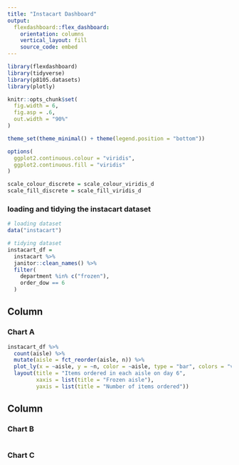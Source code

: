 ```yaml
---
title: "Instacart Dashboard"
output: 
  flexdashboard::flex_dashboard:
    orientation: columns
    vertical_layout: fill
    source_code: embed
---
```


```r
library(flexdashboard)
library(tidyverse)
library(p8105.datasets)
library(plotly)

knitr::opts_chunk$set(
  fig.width = 6,
  fig.asp = .6,
  out.width = "90%"
)

theme_set(theme_minimal() + theme(legend.position = "bottom"))

options(
  ggplot2.continuous.colour = "viridis",
  ggplot2.continuous.fill = "viridis"
)

scale_colour_discrete = scale_colour_viridis_d
scale_fill_discrete = scale_fill_viridis_d
```

### loading and tidying the instacart dataset

```r
# loading dataset
data("instacart")

# tidying dataset 
instacart_df =
  instacart %>% 
  janitor::clean_names() %>% 
  filter(
    department %in% c("frozen"), 
    order_dow == 6
  )
```

Column {data-width=650}
-----------------------------------------------------------------------

### Chart A

```r
instacart_df %>% 
  count(aisle) %>% 
  mutate(aisle = fct_reorder(aisle, n)) %>% 
  plot_ly(x = ~aisle, y = ~n, color = ~aisle, type = "bar", colors = "viridis") %>% 
  layout(title = "Items ordered in each aisle on day 6", 
         xaxis = list(title = "Frozen aisle"),
         yaxis = list(title = "Number of items ordered"))
```

Column {data-width=350}
-----------------------------------------------------------------------

### Chart B

```r
```

### Chart C

```r
```